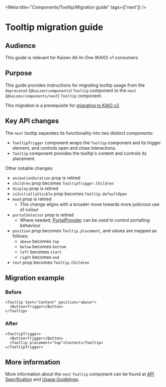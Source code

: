 
<Meta title="Components/Tooltip/Migration guide" tags={['next']} />

# Tooltip migration guide

## Audience

This guide is relevant for Kaizen All-In-One (KAIO) v1 consumers.

## Purpose

This guide provides instructions for migrating tooltip usage from the `deprecated` (`@kaizen/components`) `Tooltip` component to the `next` (`@kaizen/components/next`) `Tooltip` component.

This migration is a prerequisite for [migrating to KAIO v2](/docs/releases-upcoming-major-releases--docs).

## Key API changes

The `next` tooltip separates its functionality into two distinct components:

- `TooltipTrigger` component wraps the `Tooltip` component and its trigger element, and controls open and close interactions.
- `Tooltip` component provides the tooltip's content and controls its placement.

Other notable changes:

- `animationDuration` prop is retired
- `children` prop becomes `TooltipTrigger.Children`
- `display` prop is retired
- `isInitiallyVisible` prop becomes `Tooltip.defaultOpen`
- `mood` prop is retired
  - This change aligns with a broader move towards more judicious use of colour
- `portalSelector` prop is retired
  - Where needed, [PortalProvider](https://react-spectrum.adobe.com/react-aria/PortalProvider.html) can be used to control portalling behaviour
- `position` prop becomes `Tooltip.placement`, and values are mapped as follows:
  - `above` becomes `top`
  - `below` becomes `bottom`
  - `left` becomes `start`
  - `right` becomes `end`
- `text` prop becomes `Tooltip.Children`

## Migration example

### Before

```tsx
<Tooltip text="Content" position="above">
  <Button>Trigger</Button>
</Tooltip>
```

### After

```tsx
<TooltipTrigger>
  <Button>Trigger</Button>
  <Tooltip placement="top">Content</Tooltip>
</TooltipTrigger>
```

## More information

More information about the `next` `Tooltip` component can be found at [API Specification](/docs/components-tooltip-tooltip-next-api-specification--docs) and [Usage Guidelines](/docs/components-tooltip-tooltip-next-usage-guidelines--docs).
